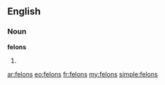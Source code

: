 ==English==

===Noun===
'''felons'''

# {{plural of|[[felon]]}}

[[ar:felons]]
[[eo:felons]]
[[fr:felons]]
[[my:felons]]
[[simple:felons]]